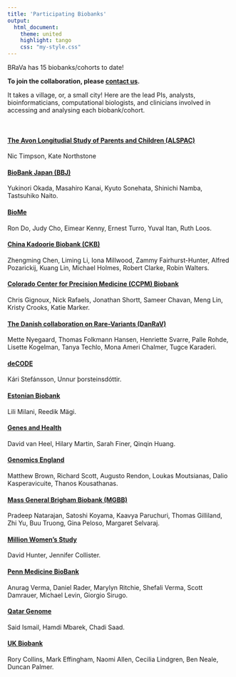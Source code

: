 ```yaml
---
title: 'Participating Biobanks'
output: 
  html_document:
    theme: united
    highlight: tango
    css: "my-style.css"
---
```


BRaVa has 15 biobanks/cohorts to date! 

__To join the collaboration, please [contact us](mailto:bravaconsortium@gmail.com).__

It takes a village, or, a small city! Here are the lead PIs, analysts, bioinformaticians, computational biologists, and clinicians involved in accessing and analysing each biobank/cohort.

<br>

<div class="well">

#### [The Avon Longitudial Study of Parents and Children (ALSPAC)](http://www.bristol.ac.uk/alspac/)
Nic Timpson, Kate Northstone

#### [BioBank Japan (BBJ)](https://biobankjp.org/en/)
Yukinori Okada, Masahiro Kanai, Kyuto Sonehata, Shinichi Namba, Tastsuhiko Naito.

#### [BioMe](https://icahn.mssm.edu/research/ipm/programs/biome-biobank)
Ron Do, Judy Cho, Eimear Kenny, Ernest Turro, Yuval Itan, Ruth Loos.

#### [China Kadoorie Biobank (CKB)](https://www.ckbiobank.org/site/)
Zhengming Chen, Liming Li, Iona Millwood, Zammy Fairhurst-Hunter, Alfred Pozarickij, Kuang Lin, Michael Holmes, Robert Clarke, Robin Walters.

#### [Colorado Center for Precision Medicine (CCPM) Biobank](https://medschool.cuanschutz.edu/cobiobank)
Chris Gignoux, Nick Rafaels, Jonathan Shortt, Sameer Chavan, Meng Lin, Kristy Crooks, Katie Marker.

#### [The Danish collaboration on Rare-Variants (DanRaV)](https://ikm.ku.dk)
Mette Nyegaard, Thomas Folkmann Hansen, Henriette Svarre, Palle Rohde, Lisette Kogelman, Tanya Techlo, Mona Ameri Chalmer, Tugce Karaderi.

#### [deCODE](https://www.decode.com/)
Kári Stefánsson, Unnur þorsteinsdóttir.

#### [Estonian Biobank](https://genomics.ut.ee/en/content/estonian-biobank)
Lili Milani, Reedik Mägi.

#### [Genes and Health](https://www.genesandhealth.org/)
David van Heel, Hilary Martin, Sarah Finer, Qinqin Huang.

#### [Genomics England](https://www.genomicsengland.co.uk/)
Matthew Brown, Richard Scott, Augusto Rendon, Loukas Moutsianas, Dalio Kasperavicuite, Thanos Kousathanas.

#### [Mass General Brigham Biobank (MGBB)](https://biobank.massgeneralbrigham.org/)
Pradeep Natarajan, Satoshi Koyama, Kaavya Paruchuri, Thomas Gilliland, Zhi Yu, Buu Truong, Gina Peloso, Margaret Selvaraj.

#### [Million Women's Study](http://www.millionwomenstudy.org/introduction/)
David Hunter, Jennifer Collister.

#### [Penn Medicine BioBank](https://pmbb.med.upenn.edu/)
Anurag Verma, Daniel Rader,  Marylyn Ritchie, Shefali Verma, Scott Damrauer, Michael Levin, Giorgio Sirugo.

#### [Qatar Genome](https://www.qatargenome.org.qa/)
Said Ismail, Hamdi Mbarek, Chadi Saad.

#### [UK Biobank](https://www.ukbiobank.ac.uk/)
Rory Collins, Mark Effingham, Naomi Allen, Cecilia Lindgren, Ben Neale, Duncan Palmer.

</div>
